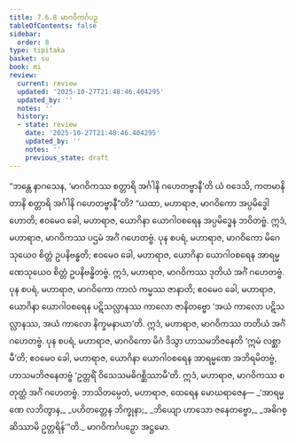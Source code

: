 ```yaml
---
title: 7.6.8 မာဂဝိကင်္ဂပဉှ
tableOfContents: false
sidebar:
  order: 8
type: tipitaka
basket: su
book: mi
review:
  current: review
  updated: '2025-10-27T21:48:46.404295'
  updated_by: ''
  notes: ''
  history:
  - state: review
    date: '2025-10-27T21:48:46.404295'
    updated_by: ''
    notes: ''
    previous_state: draft
---
```



<ReviewStatus review={frontmatter.review} showDetails={true} />

<HypothesisAnnotation frontmatter={frontmatter} />

<DynamicBreadcrumb />

<Division number="282" book="mi" e="ch" v="28">

<Paragraph number="1968" book="mi">
“ဘန္တေ နာဂသေန, ‘မာဂဝိကဿ စတ္တာရိ အင်္ဂါနိ ဂဟေတဗ္ဗာနီ’တိ ယံ ဝဒေသိ, ကတမာနိ တာနိ စတ္တာရိ အင်္ဂါနိ ဂဟေတဗ္ဗာနီ”တိ? “ယထာ, မဟာရာဇ, မာဂဝိကော အပ္ပမိဒ္ဓေါ ဟောတိ; ဧဝမေဝ ခေါ, မဟာရာဇ, ယောဂိနာ ယောဂါဝစရေန အပ္ပမိဒ္ဓေန ဘဝိတဗ္ဗံ. ဣဒံ, မဟာရာဇ, မာဂဝိကဿ ပဌမံ အင်္ဂံ ဂဟေတဗ္ဗံ.
</Paragraph>

<Paragraph number="1969" book="mi">
ပုန စပရံ, မဟာရာဇ, မာဂဝိကော မိဂေသုယေဝ စိတ္တံ ဥပနိဗန္ဓတိ; ဧဝမေဝ ခေါ, မဟာရာဇ, ယောဂိနာ ယောဂါဝစရေန အာရမ္မဏေသုယေဝ စိတ္တံ ဥပနိဗန္ဓိတဗ္ဗံ. ဣဒံ, မဟာရာဇ, မာဂဝိကဿ ဒုတိယံ အင်္ဂံ ဂဟေတဗ္ဗံ.
</Paragraph>

<Paragraph number="1970" book="mi">
ပုန စပရံ, မဟာရာဇ, မာဂဝိကော ကာလံ ကမ္မဿ ဇာနာတိ; ဧဝမေဝ ခေါ, မဟာရာဇ, ယောဂိနာ ယောဂါဝစရေန ပဋိသလ္လာနဿ ကာလော ဇာနိတဗ္ဗော ‘အယံ ကာလော ပဋိသလ္လာနဿ, အယံ ကာလော နိက္ခမနာယာ’တိ. ဣဒံ, မဟာရာဇ, မာဂဝိကဿ တတိယံ အင်္ဂံ ဂဟေတဗ္ဗံ.
</Paragraph>

<Paragraph number="1971" book="mi">
ပုန စပရံ, မဟာရာဇ, မာဂဝိကော မိဂံ ဒိသွာ ဟာသမဘိဇနေတိ ‘ဣမံ လစ္ဆာမီ’တိ; ဧဝမေဝ ခေါ, မဟာရာဇ, ယောဂိနာ ယောဂါဝစရေန အာရမ္မဏေ အဘိရမိတဗ္ဗံ, ဟာသမဘိဇနေတဗ္ဗံ ‘ဥတ္တရိံ ဝိသေသမဓိဂစ္ဆိဿာမီ’တိ. ဣဒံ, မဟာရာဇ, မာဂဝိကဿ စတုတ္ထံ အင်္ဂံ ဂဟေတဗ္ဗံ. ဘာသိတမ္ပေတံ, မဟာရာဇ, ထေရေန မောဃရာဇေန—
</Paragraph>

<Paragraph number="1972" type="verses" book="mi">
_‘အာရမ္မဏေ လဘိတွာန,_  
_ပဟိတတ္တေန ဘိက္ခုနာ;_  
_ဘိယျော ဟာသော ဇနေတဗ္ဗော,_  
_အဓိဂစ္ဆိဿာမိ ဥတ္တရိန်’”တိ._  


</Paragraph>
</Division>

<Paragraph number="1973" type="center" book="mi">
မာဂဝိကင်္ဂပဉှော အဋ္ဌမော.
</Paragraph>